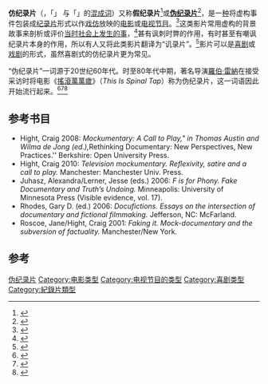 '''仿纪录片'''（{{lang-en|mockumentary}}，「{{lang|en|mock}}」 与「{{lang|en|documentary}}」的[[混成詞|混成词]]）又称'''假纪录片'''<ref>{{Cite web|title=mockumentary|url=http://dictionary.sina.com.hk/p/word/mockumentary|accessdate=2014-03-22|work=字典|publisher=香港新浪网|archive-date=2019-10-18|archive-url=https://web.archive.org/web/20191018203707/http://dictionary.sina.com.hk/p/word/mockumentary|dead-url=no}}</ref>或'''[[偽紀錄片|伪纪录片]]'''<ref>{{Cite web|title=伪纪录片|url=http://nrch.culture.tw/twpedia.aspx?id=21991|accessdate=2014-03-22|author=林木材|date=1999-01-31|work=台湾大百科全书 Encyclopedia of Taiwan|publisher=[[中华民国文化部|中华民国文化部]]|archive-date=2019-10-18|archive-url=https://web.archive.org/web/20191018013546/http://nrch.culture.tw/twpedia.aspx?id=21991|dead-url=no}}</ref>，是一[[藝術類型|种]]将虚构事件包装成[[纪录片|纪录片]]形式以作[[戏仿|戏仿]]放映的[[电影|电影]]或[[电视节目|电视节目]]。<ref name="Trompe">{{cite book|first1=Philippe|last1=Romanski|first2=Aïssatou|last2=Sy-Wonyu|title=Trompe (-)l'oeil: Imitation & Falsification|page=343|url=http://books.google.com/books?id=7pbJHd6i9nwC&pg=PA343|publisher=University of Le Havre Press|year=2002|isbn=2877753344|series=Publications de l'Université de Rouen|volume=324|access-date=2015-01-24|archive-date=2021-02-03|archive-url=https://web.archive.org/web/20210203235042/https://books.google.com/books?id=7pbJHd6i9nwC&pg=PA343|dead-url=no}}</ref>这类影片常用虚构的背景故事来剖析或评价[[新闻|当时社会上发生的事]]，<ref name="Campbell">{{cite journal|title=The mocking mockumentary and the ethics of irony|author=|url=http://freireproject.org/files/Taboo2007BoratIssue.pdf#page=52|first1=Miranda|journal=Taboo: The Journal of Culture and Education|accessdate=26 July 2010|issue=1|year=2007|volume=11|pages=53–62|archiveurl=https://web.archive.org/web/20110726065500/http://freireproject.org/files/Taboo2007BoratIssue.pdf#page=52|archivedate=2011年7月26日|deadurl=yes|last1=Campbell}}</ref>甚有讽刺时弊的作用，有时甚至有嘲讽纪录片本身的作用，所以有人又将此类影片翻译为“讥录片”。<ref>{{Cite web|title=当代加拿大电影巡礼|url=http://mall.cnki.net/magazine/Article/DYSZ199804002.htm|accessdate=2015-01-24|author=李迅|work=电影新作|publisher=电影新作杂志编辑部|archive-date=2019-10-20|archive-url=https://web.archive.org/web/20191020013819/http://mall.cnki.net/magazine/Article/DYSZ199804002.htm|dead-url=no}}</ref>影片可以是[[喜剧|喜剧]]或[[戏剧|戏剧]]的形式，虽然喜剧式的仿纪录片更为常见。

“伪纪录片”一词源于20世纪60年代。时至80年代中期，著名导演[[羅伯·雷納|羅伯·雷納]]在接受采访时将电影《[[搖滾萬萬歲_(電影)|搖滾萬萬歲]]》（''This Is Spinal Tap''）称为伪纪录片，这一词语因此开始流行起来。<ref name="Roscoe">{{Cite book|title=Faking it: Mock-documentary and the Subversion of Factuality|last=Roscoe|first=Jane|publisher=Manchester University Press|year=2001|isbn=0-7190-5641-1|author2=Craig Hight}}</ref><ref>{{Cite encyclopedia|title=mockumentary, ''n''.|year=2010|encyclopedia=Oxford Dictionary|publisher=Oxford University Press|url=http://oxforddictionaries.com/definition/american_english/mockumentary|accessdate=1 June 2013|archive-date=2016-08-20|archive-url=https://web.archive.org/web/20160820204628/http://www.oxforddictionaries.com/definition/american_english/mockumentary|dead-url=no}}</ref><ref>{{Citation|title=Paul Shaffer on Letterman, March 20, 1984|url=https://www.youtube.com/watch?v=1lT-ONdy2ck|accessdate=2021-06-10|language=zh-CN|archive-date=2021-06-10|archive-url=https://web.archive.org/web/20210610161230/https://www.youtube.com/watch?v=1lT-ONdy2ck|dead-url=no}}</ref>

== 参考书目 ==
* Hight, Craig 2008: ''Mockumentary: A Call to Play," in Thomas Austin and Wilma de Jong (ed.), ''Rethinking Documentary: New Perspectives, New Practices.'' Berkshire: Open University Press.  
* Hight, Craig 2010: ''Television mockumentary. Reflexivity, satire and a call to play.'' Manchester: Manchester Univ. Press.
* Juhasz, Alexandra/Lerner, Jesse (eds.) 2006: ''F is for Phony. Fake Documentary and Truth’s Undoing.'' Minneapolis: University of Minnesota Press (Visible evidence, vol. 17).
* Rhodes, Gary D. (ed.) 2006: ''Docufictions. Essays on the intersection of documentary and fictional filmmaking.'' Jefferson, NC: McFarland.
* Roscoe, Jane/Hight, Craig 2001: ''Faking it. Mock-documentary and the subversion of factuality.'' Manchester/New York.

==参考==
{{Reflist}}

{{Authority control}}

[[Category:伪纪录片|]]
[[Category:电影类型|Category:电影类型]]
[[Category:电视节目的类型|Category:电视节目的类型]]
[[Category:喜剧类型|Category:喜剧类型]]
[[Category:紀錄片類型|Category:紀錄片類型]]